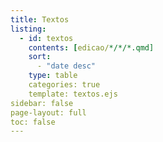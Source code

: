 ```yaml
---
title: Textos
listing:
  - id: textos
    contents: [edicao/*/*/*.qmd]
    sort: 
      - "date desc"
    type: table
    categories: true
    template: textos.ejs
sidebar: false
page-layout: full
toc: false
---
```


:::{#textos}
:::

